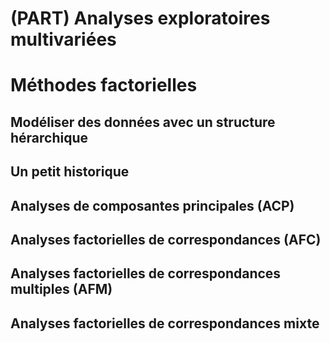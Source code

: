 
# (PART) Analyses exploratoires multivariées {-}

# Méthodes factorielles {#chap09}


## Modéliser des données avec un structure hérarchique











## Un petit historique {#sect091}

## Analyses de composantes principales (ACP) {#sect092}

## Analyses factorielles de correspondances (AFC)  {#sect093}

## Analyses factorielles de correspondances multiples (AFM)  {#sect094}

## Analyses factorielles de correspondances mixte  {#sect095}

